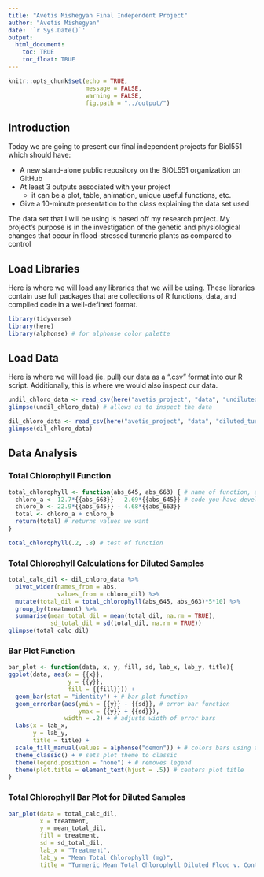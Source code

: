 ```yaml
---
title: "Avetis Mishegyan Final Independent Project"
author: "Avetis Mishegyan"
date: '`r Sys.Date()`'
output:
  html_document:
    toc: TRUE
    toc_float: TRUE
---
```


```r
knitr::opts_chunk$set(echo = TRUE,
                      message = FALSE,
                      warning = FALSE,
                      fig.path = "../output/")
```

## Introduction

Today we are going to present our final independent projects for Biol551 which should have:

* A new stand-alone public repository on the BIOL551 organization on GitHub
* At least 3 outputs associated with your project
  * it can be a plot, table, animation, unique useful functions, etc.
* Give a 10-minute presentation to the class explaining the data set used  

The data set that I will be using is based off my research project. My project's purpose is in the investigation of the genetic and physiological changes that occur in flood-stressed turmeric plants as compared to control


## Load Libraries

Here is where we will load any libraries that we will be using. These libraries contain use full packages that are collections of R functions, data, and compiled code in a well-defined format.

```r
library(tidyverse)
library(here)
library(alphonse) # for alphonse color palette
```

## Load Data

Here is where we will load (ie. pull) our data as a ".csv" format into our R script. Additionally, this is where we would also inspect our data.

```r
undil_chloro_data <- read_csv(here("avetis_project", "data", "undiluted_turmeric_flood_chlorophyll_test_2022_12_23.csv")) # loads the data from a .csv file
glimpse(undil_chloro_data) # allows us to inspect the data

dil_chloro_data <- read_csv(here("avetis_project", "data", "diluted_turmeric_flood_chlorophyll_test_2022_12_23.csv"))
glimpse(dil_chloro_data)
```

## Data Analysis

### Total Chlorophyll Function

```r
total_chlorophyll <- function(abs_645, abs_663) { # name of function, and list of inputs (ie. arguments)
  chloro_a <- 12.7*{{abs_663}} - 2.69*{{abs_645}} # code you have developed in body of the function
  chloro_b <- 22.9*{{abs_645}} - 4.68*{{abs_663}}
  total <- chloro_a + chloro_b
  return(total) # returns values we want
}

total_chlorophyll(.2, .8) # test of function
```

### Total Chlorophyll Calculations for Diluted Samples

```r
total_calc_dil <- dil_chloro_data %>%
  pivot_wider(names_from = abs,
              values_from = chloro_dil) %>%
  mutate(total_dil = total_chlorophyll(abs_645, abs_663)*5*10) %>%
  group_by(treatment) %>%
  summarise(mean_total_dil = mean(total_dil, na.rm = TRUE),
            sd_total_dil = sd(total_dil, na.rm = TRUE))
glimpse(total_calc_dil)
```

### Bar Plot Function

```r
bar_plot <- function(data, x, y, fill, sd, lab_x, lab_y, title){ 
ggplot(data, aes(x = {{x}},
                 y = {{y}}, 
                 fill = {{fill}})) +
  geom_bar(stat = "identity") + # bar plot function
  geom_errorbar(aes(ymin = {{y}} - {{sd}}, # error bar function
                    ymax = {{y}} + {{sd}}),
                width = .2) + # adjusts width of error bars
  labs(x = lab_x,
       y = lab_y,
       title = title) +
  scale_fill_manual(values = alphonse("demon")) + # colors bars using alphonse color palette
  theme_classic() + # sets plot theme to classic
  theme(legend.position = "none") + # removes legend
  theme(plot.title = element_text(hjust = .5)) # centers plot title
}
```

### Total Chlorophyll Bar Plot for Diluted Samples

```r
bar_plot(data = total_calc_dil,
         x = treatment,
         y = mean_total_dil,
         fill = treatment,
         sd = sd_total_dil,
         lab_x = "Treatment",
         lab_y = "Mean Total Chlorophyll (mg)",
         title = "Turmeric Mean Total Chlorophyll Diluted Flood v. Control")
```